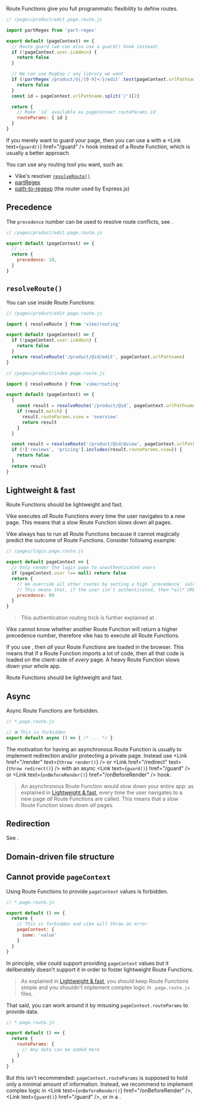 
Route Functions give you full programmatic flexibility to define routes.

```js
// /pages/product/edit.page.route.js

import partRegex from 'part-regex'

export default (pageContext) => {
  // Route guard (we can also use a guard() hook instead)
  if (!pageContext.user.isAdmin) {
    return false
  }

  // We can use RegExp / any library we want
  if (!partRegex`/product/${/[0-9]+/}/edit`.test(pageContext.urlPathname)) {
    return false
  }
  const id = pageContext.urlPathname.split('/')[2]

  return {
    // Make `id` available as pageContext.routeParams.id
    routeParams: { id }
  }
}
```

If you merely want to guard your page, then you can use a <Link text="Route String" href="/route-string" /> with a <Link text={<code>guard()</code>} href="/guard" /> hook instead of a Route Function, which is usually a better approach.

You can use any routing tool you want, such as:
 - Vike's <Link text="Route String" href="/route-string" /> resolver [`resolveRoute()`](#resolveroute)
 - [partRegex](https://github.com/brillout/part-regex)
 - [path-to-regexp](https://www.npmjs.com/package/path-to-regexp) (the router used by Express.js)


## Precedence

The `precedence` number can be used to resolve route conflicts, see <Link href="/routing-precedence" />.

```js
// /pages/product/edit.page.route.js

export default (pageContext) => {
  // ...
  return {
    precedence: 10,
  }
}
```

## `resolveRoute()`

You can use <Link text="Route Strings" href="/route-string" /> inside Route Functions:

```js
// /pages/product/edit.page.route.js

import { resolveRoute } from 'vike/routing'

export default (pageContext) => {
  if (!pageContext.user.isAdmin) {
    return false
  }
  return resolveRoute('/product/@id/edit', pageContext.urlPathname)
}
```

```js
// /pages/product/index.page.route.js

import { resolveRoute } from 'vike/routing'

export default (pageContext) => {
  {
    const result = resolveRoute('/product/@id', pageContext.urlPathname)
    if (result.match) {
      result.routeParams.view = 'overview'
      return result
    }
  }

  const result = resolveRoute('/product/@id/@view', pageContext.urlPathname)
  if (!['reviews', 'pricing'].includes(result.routeParams.view)) {
    return false
  }
  return result
}
```


## Lightweight & fast

Route Functions should be lightweight and fast.

Vike executes *all* Route Functions every time the user navigates to a new page. This means that a slow Route Function slows down all pages.

Vike always has to run all Route Functions because it cannot magically predict the outcome of Route Functions. Consider following example:

```js
// /pages/login.page.route.js

export default pageContext => {
  // Only render the login page to unauthenticated users
  if (pageContext.user !== null) return false
  return {
    // We override all other routes by setting a high `precedence` value of `99`.
    // This means that, if the user isn't authenticated, then *all* URLs render the login page.
    precedence: 99
  }
}
```

> This authentication routing trick is further explained at <Link href="/auth#login-flow" />.

Vike cannot know whether another Route Function will return a higher precedence number, therefore vike has to execute all Route Functions.

If you use <Link text="Client Routing" href="/client-routing" />, then *all* your Route Functions are loaded in the browser. This means that if a Route Function imports a lot of code, then all that code is loaded on the client-side of *every* page. A heavy Route Function slows down your whole app.

Route Functions should be lightweight and fast.


## Async

Async Route Functions are forbidden.

```js
// *.page.route.js

// ❌ This is forbidden
export default async () => { /* ... */ }
```

The motivation for having an asynchronous Route Function is usually to implement redirection and/or protecting a private page. Instead use <Link href="/render" text={<code>throw render()</code>} /> or <Link href="/redirect" text={<code>throw redirect()</code>} /> with an async <Link text={<code>guard()</code>} href="/guard" /> or <Link text={<code>onBeforeRender()</code>} href="/onBeforeRender" /> hook.

> An asynchronous Route Function would slow down your entire app: as explained in [Lightweight & fast](#lightweight-fast), every time the user navigates to a new page *all* Route Functions are called. This means that a slow Route Function slows down *all* pages.


## Redirection

See <Link href="/redirect" />.

## Domain-driven file structure

<RouteDomainDriven />

## Cannot provide `pageContext`

Using Route Functions to provide `pageContext` values is forbidden.

```js
// *.page.route.js

export default () => {
  return {
    // This is forbidden and vike will throw an error
    pageContext: {
      some: 'value'
    }
  }
}
```

In principle, vike could support providing `pageContext` values but it deliberately doesn't support it in order to foster lightweight Route Functions.

> As explained in [Lightweight & fast](#lightweight-fast), you should keep Route Functions simple and you shouldn't implement complex logic in `.page.route.js` files.

That said, you can work around it by misusing `pageContext.routeParams` to provide data.

```js
// *.page.route.js

export default () => {
  return {
    routeParams: {
      // Any data can be added here
    }
  }
}
```

But this isn't recommended: `pageContext.routeParams` is supposed to hold only a minimal amount of information. Instead, we recommend to implement complex logic in <Link text={<code>onBeforeRender()</code>} href="/onBeforeRender" />, <Link text={<code>guard()</code>} href="/guard" />, or in a <Link text="custom hook" href="/exports" />.
